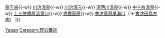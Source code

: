 {{鐵道路線|
| 模板名稱 = 會津鬼怒川線
| 名稱 = [[野岩鐵道]] [[會津鬼怒川線]] <small>（溫泉線）</small>
| 代表色 = #009933
| 背景顏色 = #FFFFFF 
| 車站列表 =（[[Template:鬼怒川線|下今市方向]] ←）[[新藤原站|新藤原]]{{-w}} [[龍王峽站|龍王峽]]{{-w}} [[川治溫泉站|川治溫泉]]{{-w}} [[川治湯元站|川治湯元]]{{-w}} [[湯西川溫泉站|湯西川溫泉]]{{-w}} [[中三依溫泉站|中三依溫泉]]{{-w}} [[上三依鹽原溫泉口站|上三依鹽原溫泉口]]{{-w}} [[男鹿高原站|男鹿高原]]{{-w}} [[會津高原尾瀨口站|會津高原尾瀨口]]（→ [[Template:會津線|會津田島方向]]）
|}}<noinclude>
[[Category:日本鐵路路線模板|Yagan]]
[[Category:野岩鐵道]]
</noinclude>